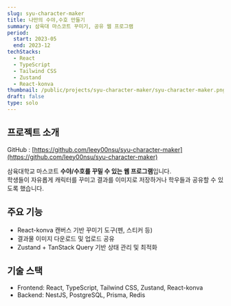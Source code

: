 ```yaml
---
slug: syu-character-maker
title: 나만의 수야,수호 만들기
summary: 삼육대 마스코트 꾸미기, 공유 웹 프로그램
period:
  start: 2023-05
  end: 2023-12
techStacks:
  - React
  - TypeScript
  - Tailwind CSS
  - Zustand
  - React-konva
thumbnail: /public/projects/syu-character-maker/syu-character-maker.png
draft: false
type: solo
---
```


## 프로젝트 소개

GitHub : [https://github.com/leey00nsu/syu-character-maker](https://github.com/leey00nsu/syu-character-maker)

삼육대학교 마스코트 **수야/수호를 꾸밀 수 있는 웹 프로그램**입니다.  
학생들이 자유롭게 캐릭터를 꾸미고 결과를 이미지로 저장하거나 학우들과 공유할 수 있도록 했습니다.

## 주요 기능

- React-konva 캔버스 기반 꾸미기 도구(펜, 스티커 등)
- 결과물 이미지 다운로드 및 업로드 공유
- Zustand + TanStack Query 기반 상태 관리 및 최적화

## 기술 스택

- Frontend: React, TypeScript, Tailwind CSS, Zustand, React-konva
- Backend: NestJS, PostgreSQL, Prisma, Redis
